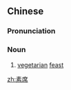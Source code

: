 ==Chinese==
{{zh-forms}}

===Pronunciation===
{{zh-pron
|m=sùxí
|c=sou3 zik6
|mn=qz:sò͘-si̍t/xm,zz:sò͘-se̍k
|cat=n
}}

===Noun===
{{zh-noun}}

# [[vegetarian]] [[feast]]

[[zh:素席]]